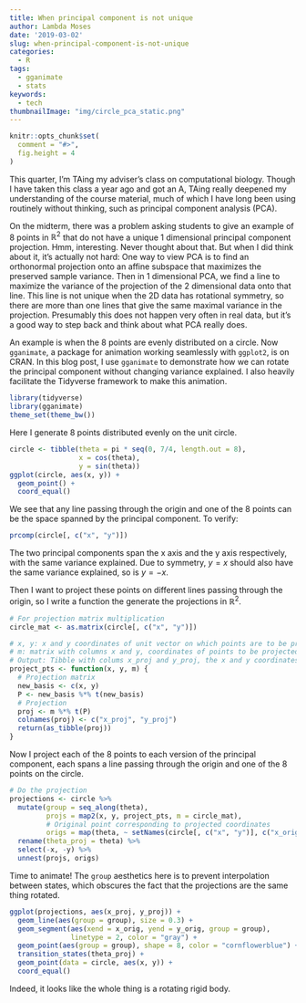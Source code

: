 ```yaml
---
title: When principal component is not unique
author: Lambda Moses
date: '2019-03-02'
slug: when-principal-component-is-not-unique
categories:
  - R
tags:
  - gganimate
  - stats
keywords:
  - tech
thumbnailImage: "img/circle_pca_static.png"
---
```


```r
knitr::opts_chunk$set(
  comment = "#>",
  fig.height = 4
)
```

This quarter, I'm TAing my adviser's class on computational biology. Though I have taken this class a year ago and got an A, TAing really deepened my understanding of the course material, much of which I have long been using routinely without thinking, such as principal component analysis (PCA). 

On the midterm, there was a problem asking students to give an example of 8 points in $\mathbb{R}^2$ that do not have a unique 1 dimensional principal component projection. Hmm, interesting. Never thought about that. But when I did think about it, it's actually not hard: One way to view PCA is to find an orthonormal projection onto an affine subspace that maximizes the preserved sample variance. Then in 1 dimensional PCA, we find a line to maximize the variance of the projection of the 2 dimensional data onto that line. This line is not unique when the 2D data has rotational symmetry, so there are more than one lines that give the same maximal variance in the projection. Presumably this does not happen very often in real data, but it's a good way to step back and think about what PCA really does.

An example is when the 8 points are evenly distributed on a circle. Now `gganimate`, a package for animation working seamlessly with `ggplot2`, is on CRAN. In this blog post, I use `gganimate` to demonstrate how we can rotate the principal component without changing variance explained. I also heavily facilitate the Tidyverse framework to make this animation.

```r
library(tidyverse)
library(gganimate)
theme_set(theme_bw())
```

Here I generate 8 points distributed evenly on the unit circle.
```r
circle <- tibble(theta = pi * seq(0, 7/4, length.out = 8),
                 x = cos(theta),
                 y = sin(theta))
ggplot(circle, aes(x, y)) +
  geom_point() +
  coord_equal()
```

We see that any line passing through the origin and one of the 8 points can be the space spanned by the principal component. To verify:
```r
prcomp(circle[, c("x", "y")])
```

The two principal components span the x axis and the y axis respectively, with the same variance explained. Due to symmetry, $y = x$ should also have the same variance explained, so is $y = -x$.

Then I want to project these points on different lines passing through the origin, so I write a function the generate the projections in $\mathbb R^2$. 
```r
# For projection matrix multiplication
circle_mat <- as.matrix(circle[, c("x", "y")])
```

```r
# x, y: x and y coordinates of unit vector on which points are to be projected
# m: matrix with columns x and y, coordinates of points to be projected
# Output: Tibble with colums x_proj and y_proj, the x and y coordinates of projected points
project_pts <- function(x, y, m) {
  # Projection matrix
  new_basis <- c(x, y)
  P <- new_basis %*% t(new_basis)
  # Projection
  proj <- m %*% t(P)
  colnames(proj) <- c("x_proj", "y_proj")
  return(as_tibble(proj))
}
```

Now I project each of the 8 points to each version of the principal component, each spans a line passing through the origin and one of the 8 points on the circle.
```r
# Do the projection
projections <- circle %>% 
  mutate(group = seq_along(theta),
         projs = map2(x, y, project_pts, m = circle_mat),
         # Original point corresponding to projected coordinates
         origs = map(theta, ~ setNames(circle[, c("x", "y")], c("x_orig", "y_orig")))) %>% 
  rename(theta_proj = theta) %>% 
  select(-x, -y) %>% 
  unnest(projs, origs)
```

Time to animate! The `group` aesthetics here is to prevent interpolation between states, which obscures the fact that the projections are the same thing rotated.
```r
ggplot(projections, aes(x_proj, y_proj)) +
  geom_line(aes(group = group), size = 0.3) +
  geom_segment(aes(xend = x_orig, yend = y_orig, group = group), 
               linetype = 2, color = "gray") +
  geom_point(aes(group = group), shape = 8, color = "cornflowerblue") +
  transition_states(theta_proj) +
  geom_point(data = circle, aes(x, y)) +
  coord_equal()
```

Indeed, it looks like the whole thing is a rotating rigid body.
